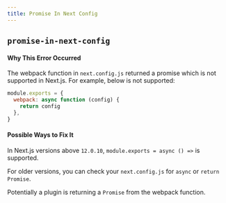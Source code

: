```yaml
---
title: Promise In Next Config
---
```


## `promise-in-next-config`

#### Why This Error Occurred

The webpack function in `next.config.js` returned a promise which is not supported in Next.js. For example, below is not supported:

```js
module.exports = {
  webpack: async function (config) {
    return config
  },
}
```

#### Possible Ways to Fix It

In Next.js versions above `12.0.10`, `module.exports = async () =>` is supported.

For older versions, you can check your `next.config.js` for `async` or `return Promise`.

Potentially a plugin is returning a `Promise` from the webpack function.

